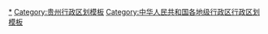 {{Navbox
|listclass = hlist
|name = 遵义市行政区划
|title = [[遵义市]]行政区划
|above = 省级行政区：[[贵州省]]　　政府驻地：[[汇川区]]
|image = [[File:Administrative Division Zunyi 2.png|163px]]
|state = {{{state<includeonly>|collapsed</includeonly>}}}

|group1style = background: #ececec; text-align: center;
|group1 = [[县级行政区]]
|liststyle = background: #ececec; text-align: center;
|list1 = 14[[县级行政区]]（3[[市辖区]]、2[[县级市]]、7[[县 (中华人民共和国)|县]]、2[[自治县]]）；253[[乡级行政区]]（52[[街道办事处]]、180[[行政建制镇|镇]]、13[[乡 (中华人民共和国)|乡]]、8[[民族乡]]）

|group2 = [[市辖区]]
|groupstyle = text-align: center;
|list2 = {{Navbox|child

|group1 = [[红花岗区]]
|list1 =
* [[舟水桥街道]]
* [[老城街道 (遵义市)|老城街道]]
* [[万里路街道]]
* [[延安路街道 (遵义市)|延安路街道]]
* [[中山路街道 (遵义市)|中山路街道]]
* [[南门关街道]]
* [[中华路街道 (遵义市)|中华路街道]]
* [[北京路街道 (遵义市)|北京路街道]]
* [[长征街道 (遵义市)|长征街道]]
* [[南关街道 (遵义市)|南关街道]]
* [[忠庄街道]]
* [[巷口镇 (遵义市)|巷口镇]]
* [[海龙镇 (遵义市)|海龙镇]]
* [[深溪镇]]
* [[金鼎山镇]]
* [[新蒲街道]]
* [[新中街道]]
* [[礼仪街道]]
* [[虾子镇]]
* [[三渡镇]]
* [[新舟镇]]
* [[永乐镇 (遵义市)|永乐镇]]
* [[喇叭镇]]

|group2 = [[汇川区]]
|list2 =
* [[上海路街道 (遵义市)|上海路街道]]
* [[洗马路街道]]
* [[大连路街道]]
* [[高桥街道 (遵义市)|高桥街道]]
* [[董公寺街道]]
* [[高坪街道]]
* [[团泽镇]]
* [[板桥镇 (遵义市)|板桥镇]]
* [[泗渡镇]]
* [[沙湾镇 (遵义市)|沙湾镇]]
* [[松林镇 (遵义市)|松林镇]]
* [[毛石镇]]
* [[山盆镇]]
* [[芝麻镇]]

|group3 = [[播州区]]
|list3 =
* [[南白街道]]
* [[播南街道]]
* [[影山湖街道]]
* [[桂花桥街道]]
* [[龙坑街道]]
* [[三岔镇 (遵义市)|三岔镇]]
* [[苟江镇]]
* [[三合镇 (遵义市)|三合镇]]
* [[乌江镇 (遵义市)|乌江镇]]
* [[龙坪镇 (遵义市)|龙坪镇]]
* [[团溪镇]]
* [[铁厂镇 (遵义市)|铁厂镇]]
* [[西坪镇 (遵义市)|西坪镇]]
* [[尚嵇镇]]
* [[茅栗镇]]
* [[新民镇 (遵义市)|新民镇]]
* [[鸭溪镇]]
* [[石板镇 (遵义市)|石板镇]]
* [[乐山镇 (遵义市)|乐山镇]]
* [[枫香镇]]
* [[泮水镇]]
* [[马蹄镇]]
* [[平正仡佬族乡]]
* [[洪关苗族乡]]
}}

|group3 = [[县级市]]
|list3 = {{Navbox|child

|group1 = [[赤水市]]
|list1 =
* [[市中街道 (赤水市)|市中街道]]
* [[文华街道]]
* [[金华街道]]
* [[天台镇 (赤水市)|天台镇]]
* [[复兴镇 (赤水市)|复兴镇]]
* [[大同镇 (赤水市)|大同镇]]
* [[旺隆镇]]
* [[葫市镇]]
* [[元厚镇]]
* [[官渡镇 (赤水市)|官渡镇]]
* [[长期镇]]
* [[长沙镇 (赤水市)|长沙镇]]
* [[丙安镇]]
* [[两河口镇 (赤水市)|两河口镇]]
* [[宝源乡]]
* [[石堡乡 (赤水市)|石堡乡]]
* [[白云乡 (赤水市)|白云乡]]

|group2 = [[仁怀市]]
|list2 = 
* [[中枢街道]]
* [[盐津街道]]
* [[苍龙街道]]
* [[坛厂街道]]
* [[鲁班街道]]
* [[长岗镇 (仁怀市)|长岗镇]]
* [[五马镇 (仁怀市)|五马镇]]
* [[茅坝镇]]
* [[九仓镇]]
* [[喜头镇]]
* [[大坝镇 (仁怀市)|大坝镇]]
* [[三合镇 (仁怀市)|三合镇]]
* [[合马镇]]
* [[火石镇]]
* [[学孔镇]]
* [[龙井镇]]
* [[美酒河镇]]
* [[高大坪镇]]
* [[茅台镇]]
* [[后山苗族布依族乡]]
}}

|group4 = [[县 (中华人民共和国)|县]]
|list4 = {{Navbox|child

|group1 = [[桐梓县]]
|list1 = 
* [[娄山关街道]]
* [[海校街道]]
* [[楚米镇]]
* [[新站镇 (桐梓县)|新站镇]]
* [[松坎镇]]
* [[高桥镇 (桐梓县)|高桥镇]]
* [[水坝塘镇]]
* [[官仓镇 (桐梓县)|官仓镇]]
* [[花秋镇]]
* [[羊磴镇]]
* [[九坝镇]]
* [[大河镇 (桐梓县)|大河镇]]
* [[夜郎镇]]
* [[木瓜镇 (桐梓县)|木瓜镇]]
* [[坡渡镇]]
* [[燎原镇 (桐梓县)|燎原镇]]
* [[狮溪镇]]
* [[茅石镇]]
* [[尧龙山镇]]
* [[风水镇]]
* [[容光镇]]
* [[芭蕉镇 (桐梓县)|芭蕉镇]]
* [[小水乡]]
* [[黄莲乡]]
* [[马鬃苗族乡]]

|group2 = [[绥阳县]]
|list2 = 
* [[洋川街道]]
* [[郑场镇 (绥阳县)|郑场镇]]
* [[旺草镇]]
* [[蒲场镇]]
* [[风华镇]]
* [[茅垭镇]]
* [[枧坝镇]]
* [[宽阔镇]]
* [[黄杨镇]]
* [[青杠塘镇]]
* [[太白镇 (绥阳县)|太白镇]]
* [[温泉镇 (绥阳县)|温泉镇]]
* [[坪乐镇]]
* [[大路槽乡]]
* [[小关乡 (绥阳县)|小关乡]]

|group3 = [[正安县]]
|list3 = 
* [[凤仪街道]]
* [[瑞濠街道]]
* [[瑞溪镇 (正安县)|瑞溪镇]]
* [[和溪镇 (正安县)|和溪镇]]
* [[安场镇]]
* [[土坪镇]]
* [[流渡镇]]
* [[格林镇]]
* [[新州镇 (正安县)|新州镇]]
* [[庙塘镇]]
* [[小雅镇]]
* [[中观镇]]
* [[班竹镇]]
* [[芙蓉江镇]]
* [[碧峰镇]]
* [[乐俭镇]]
* [[杨兴镇]]
* [[桴㯊镇]]
* [[谢坝仡佬族苗族乡]]
* [[市坪苗族仡佬族乡]]

|group4 = [[凤冈县]]
|list4 = 
* [[龙泉街道 (凤冈县)|龙泉街道]]
* [[何坝街道]]
* [[进化镇 (凤冈县)|进化镇]]
* [[琊川镇]]
* [[蜂岩镇]]
* [[永和镇 (凤冈县)|永和镇]]
* [[花坪镇 (凤冈县)|花坪镇]]
* [[绥阳镇 (凤冈县)|绥阳镇]]
* [[土溪镇 (凤冈县)|土溪镇]]
* [[永安镇 (凤冈县)|永安镇]]
* [[天桥镇 (凤冈县)|天桥镇]]
* [[新建镇 (凤冈县)|新建镇]]
* [[王寨镇 (凤冈县)|王寨镇]]

|group5 = [[湄潭县]]
|list5 = 
* [[湄江街道]]
* [[黄家坝街道]]
* [[鱼泉街道]]
* [[永兴镇 (湄潭县)|永兴镇]]
* [[复兴镇 (湄潭县)|复兴镇]]
* [[马山镇 (湄潭县)|马山镇]]
* [[高台镇 (湄潭县)|高台镇]]
* [[茅坪镇 (湄潭县)|茅坪镇]]
* [[兴隆镇 (湄潭县)|兴隆镇]]
* [[新南镇]]
* [[石莲镇 (湄潭县)|石莲镇]]
* [[抄乐镇]]
* [[洗马镇 (湄潭县)|洗马镇]]
* [[西河镇 (湄潭县)|西河镇]]
* [[天城镇 (湄潭县)|天城镇]]

|group6 = [[余庆县]]
|list6 = 
* [[子营街道]]
* [[龙溪镇 (余庆县)|龙溪镇]]
* [[构皮滩镇]]
* [[大乌江镇]]
* [[敖溪镇]]
* [[龙家镇]]
* [[松烟镇 (余庆县)|松烟镇]]
* [[关兴镇]]
* [[白泥镇]]
* [[花山苗族乡]]

|group7 = [[习水县]]
|list7 = 
* [[东皇街道 (习水县)|东皇街道]]
* [[杉王街道]]
* [[九龙街道 (习水县)|九龙街道]]
* [[马临街道]]
* [[土城镇 (习水县)|土城镇]]
* [[同民镇]]
* [[醒民镇]]
* [[隆兴镇 (习水县)|隆兴镇]]
* [[习酒镇]]
* [[回龙镇 (习水县)|回龙镇]]
* [[桑木镇]]
* [[永安镇 (习水县)|永安镇]]
* [[良村镇 (习水县)|良村镇]]
* [[温水镇 (习水县)|温水镇]]
* [[仙源镇 (习水县)|仙源镇]]
* [[官店镇 (习水县)|官店镇]]
* [[寨坝镇]]
* [[民化镇]]
* [[二郎镇 (习水县)|二郎镇]]
* [[二里镇 (习水县)|二里镇]]
* [[三岔河镇 (习水县)|三岔河镇]]
* [[大坡镇 (习水县)|大坡镇]]
* [[桃林镇 (习水县)|桃林镇]]
* [[程寨镇]]
* [[双龙乡 (习水县)|双龙乡]]
* [[坭坝乡]]
}}

|group5 = [[自治县]]
|list5 = {{Navbox|child

|group1 = [[道真仡佬族苗族自治县]]
|list1 =
* [[尹珍街道]]
* [[玉溪镇 (道真县)|玉溪镇]]
* [[三江镇 (道真县)|三江镇]]
* [[隆兴镇 (道真县)|隆兴镇]]
* [[旧城镇 (道真县)|旧城镇]]
* [[忠信镇 (道真县)|忠信镇]]
* [[洛龙镇]]
* [[阳溪镇]]
* [[三桥镇 (道真县)|三桥镇]]
* [[大磏镇]]
* [[平模镇]]
* [[河口镇 (道真县)|河口镇]]
* [[棕坪乡]]
* [[桃源乡 (道真县)|桃源乡]]
* [[上坝土家族乡]]

|group2 = [[务川仡佬族苗族自治县]]
|list2 = 
* [[都濡街道]]
* [[丹砂街道]]
* [[大坪街道 (务川县)|大坪街道]]
* [[丰乐镇 (务川县)|丰乐镇]]
* [[黄都镇]]
* [[涪洋镇]]
* [[镇南镇]]
* [[砚山镇 (务川县)|砚山镇]]
* [[浞水镇]]
* [[茅天镇]]
* [[柏村镇]]
* [[蕉坝镇]]
* [[分水镇 (务川县)|分水镇]]
* [[泥高镇]]
* [[红丝乡]]
* [[石朝乡]]
}}
}}
<noinclude>
[[Category:遵义行政区划|*]]
[[Category:贵州行政区划模板]]
[[Category:中华人民共和国各地级行政区行政区划模板]]
</noinclude>